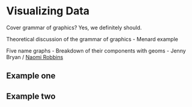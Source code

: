 # Visualizing Data

Cover grammar of graphics?  Yes, we definitely should.

Theoretical discussion of the grammar of graphics
  - Menard example
  
Five name graphs
  - Breakdown of their components with geoms
  - Jenny Bryan / [Naomi Robbins](https://www.amazon.com/Creating-Effective-Graphs-Naomi-Robbins/dp/0985911123?ie=UTF8&*Version*=1&*entries*=0)

## Example one

## Example two
